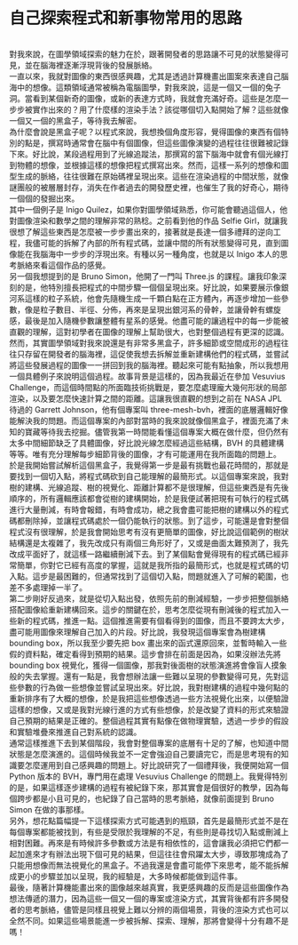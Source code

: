 # 自己探索程式和新事物常用的思路

<br />
對我來說，在圖學領域探索的魅力在於，跟著開發者的思路讓不可見的狀態變得可見，並在腦海裡逐漸浮現背後的發展脈絡。

<br />
一直以來，我就對圖像的東西很感興趣，尤其是透過計算機畫出圖案來表達自己腦海中的想像。這類領域通常被稱為電腦圖學，對我來說，這是一個又一個的兔子洞。當看到某個新奇的圖像，或新的表達方式時，我就會充滿好奇。這些是怎麼一步步被實作出來的？用了什麼樣的渲染手法？該從哪個切入點開始了解？這些就像一個又一個的黑盒子，等待我去解密。
<br />
為什麼會說是黑盒子呢？以程式來說，我想換個角度形容，覺得圖像的東西有個特別的點是，撰寫時通常會在腦中有個圖像，但這些圖像演變的過程往往很難被記錄下來。好比說，某段過程用到了光線追蹤法，那撰寫的當下腦海中就會有個光線打到物體的想像，並根據這樣的想像把程式撰寫出來。然而，這樣一系列的想像和圖型生成的脈絡，往往很難在原始碼裡呈現出來。這些在渲染過程的中間狀態，就像謎團般的被層層封存，消失在作者過去的開發歷史裡，也催生了我的好奇心，期待一個個的發掘出來。
<br />
其中一個例子是 Inigo Quilez，如果你對圖學領域熟悉，你可能會聽過這個人，他對圖像渲染和數學之間的理解非常的熟稔。之前看到他的作品
Selfie Girl，就讓我很想了解這些東西是怎麼被一步步畫出來的，接著就是長達一個多禮拜的逆向工程，我儘可能的拆解了內部的所有程式碼，並讓中間的所有狀態變得可見，直到圖像能在我腦海中一步步的浮現出來。有種以另一種角度，也就是以
Inigo 本人的思考脈絡來看這個作品的感覺。
<br />
另一個我想提到的是 Bruno Simon，他開了一門叫 Three.js 的課程。讓我印象深刻的是，他特別擅長把程式的中間步驟一個個呈現出來。好比說，如果要展示像銀河系這樣的粒子系統，他會先隨機生成一千顆白點在正方體內，再逐步增加一些參數，像是粒子數目、半徑、分佈，再來是呈現出銀河系的骨幹，並讓骨幹有螺旋感，最後是加入隨機參數讓整體有星系的感覺。他盡可能的讓過程中的每一步能被直觀的理解，這對初學者在圖像的理解上幫助很大，也對整個過程有更深的認識。
<br />
然而，其實圖學領域對我來說還是有非常多黑盒子，許多細節或空間成形的過程往往只存留在開發者的腦海裡，這促使我想去拆解並重新建構他們的程式碼，並嘗試將這些發展過程的圖像一一拼回到我的腦海裡。聽起來可能有點抽象，所以我想用一個具體例子來說明這個過程。故事背景是這樣的，因為我最近在參加
Vesuvius Challenge，而這個時間點的所面臨技術挑戰是，要怎麼處理龐大幾何形狀的局部渲染，以及要怎麼快速計算之間的距離。這讓我很直觀的想到之前在
NASA JPL 待過的 Garrett Johnson，他有個專案叫 three-mesh-bvh，裡面的底層邏輯好像能解決我的問題。而這個專案的內部對當時的我來說就像個黑盒子，裡面充滿了未知的寶藏等待我去挖掘。儘管我第一時間能看懂這個專案大概在做什麼，但仍然有太多中間細節缺乏了具體圖像，好比說光線怎麼經過這些結構，BVH
的具體建構等等。唯有充分理解每步細節背後的圖像，才有可能運用在我所面臨的問題上。
<br />
於是我開始嘗試解析這個黑盒子，我覺得第一步是最有挑戰也最花時間的，那就是要找到一個切入點，將程式碼砍到自己能理解的最簡形式。以這個專案來說，我對樹的建構、光線追蹤、樹的視覺化、距離計算都不是很理解，但這些東西是有先後順序的，所有邏輯應該都會從樹的建構開始，於是我便試著把現有可執行的程式碼進行大量刪減，有時會報錯，有時會成功，總之我會盡可能把樹的建構以外的程式碼都刪除掉，並讓程式碼處於一個仍能執行的狀態。到了這步，可能還是會對整個程式沒有很理解，於是我會開始思考有沒有更簡單的圖像，好比說這個範例的樹狀結構還是太複雜了，我先改成只有兩個三角形好了，又或是曲面太難預測了，我先改成平面好了，就這樣一路繼續刪減下去。到了某個點會覺得現有的程式碼已經非常簡單，你對它已經有高度的掌握，這就是我所指的最簡形式，也就是程式碼的切入點。這步是最困難的，但通常找到了這個切入點，問題就進入了可解的範圍，也差不多處理掉一半了。
<br />
第二步剛好反過來，就是從切入點出發，依照先前的刪減經驗，一步步把整個脈絡搭配圖像給重新建構回來。這步的關鍵在於，思考怎麼從現有刪減後的程式加入一些新的程式碼，推進一點。這個推進需要有個看得到的圖像，而且不要跨太大步，盡可能用圖像來理解自己加入的片段。好比說，我發現這個專案會為樹建構
bounding box，所以我至少要先把 box 畫出來的函式還原回來，並暫時輸入一些假的資料點，確定看得到預期的結果。這步會排在前面是因為，如果沒辦法先將
bounding box 視覺化，獲得一個圖像，那我對後面樹的狀態演進將會像盲人摸象般的失去掌握。還有一點是，我會想辦法讓一些難以呈現的參數變得可見，先對這些參數的行為做一些想像並嘗試呈現出來。好比說，我對樹建構的過程中幾何點的重新排序有了大概的想像，於是我把這些想像透過一些方法視覺化出來，以便驗證這樣的想像，又或是我對光線行進的方式有些想像，於是改變了資料的形式來驗證自己預期的結果是正確的。整個過程其實有點像在做物理實驗，透過一步步的假設和實驗堆疊來推進自己對系統的認識。
<br />
通常這樣推進下去到某個階段，我會對整個專案的底層有十足的了解，也知道中間狀態是怎麼演進的。這個時候我並不一定會強迫自己要讀完它，而是思考現有的知識要怎麼運用到自己感興趣的問題上。好比說研究了一個禮拜後，我便開始寫一個
Python 版本的 BVH，專門用在處理 Vesuvius Challenge 的問題上。我覺得特別的是，如果這樣逐步建構的過程有被紀錄下來，那其實會是個很好的教學，因為每個跨步都是小且可見的，也紀錄了自己當時的思考脈絡，就像前面提到
Bruno Simon 在做的事那樣。
<br />
另外，想花點篇幅提一下這樣探索方式可能遇到的瓶頸，首先是最簡形式並不是在每個專案都能被找到，有些是受限於我理解的不足，有些則是尋找切入點或刪減上相對困難。再來是有時候許多參數或方法是有相依性的，這會讓我必須把它們都一起加進來才有辦法出現下個可見的結果，但這往往會飛躍太大步，導致那塊成為了只能用想像而無法視覺化的黑盒子。不過我還是會盡可能停下來思考，能不能拆解成更小的步驟並加以呈現，我的經驗是，大多時候都能做到這件事。
<br />
最後，隨著計算機能畫出來的圖像越來越真實，我更感興趣的反而是這些圖像作為想法傳遞的潛力，因為這些一個又一個的專案或渲染方式，其實背後都有許多開發者的思考脈絡，儘管是同樣且視覺上難以分辨的兩個場景，背後的渲染方式也可以全然不同。如果這些場景能進一步被拆解、探索、理解，那將會變得十分有趣不是嗎！
